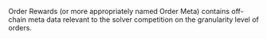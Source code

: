 Order Rewards (or more appropriately named Order Meta) contains off-chain meta data relevant  to the solver competition on the granularity level of orders.
